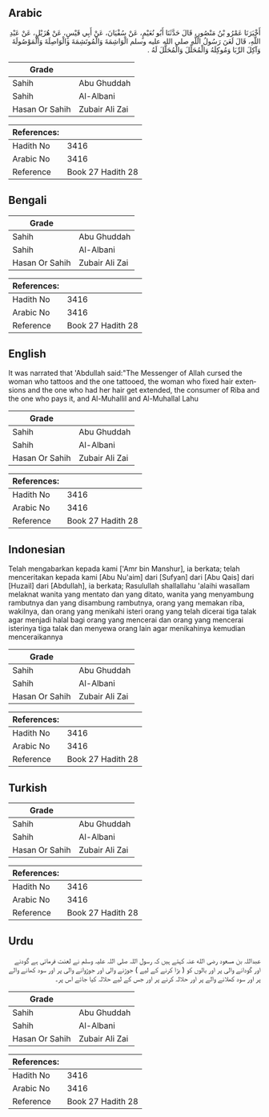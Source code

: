 ## Arabic


<div dir="rtl" lang="ar" style={{fontSize:'larger',backgroundColor:'#f8f9fa',padding:20}}>
أَخْبَرَنَا عَمْرُو بْنُ مَنْصُورٍ، قَالَ حَدَّثَنَا أَبُو نُعَيْمٍ، عَنْ سُفْيَانَ، عَنْ أَبِي قَيْسٍ، عَنْ هُزَيْلٍ، عَنْ عَبْدِ اللَّهِ، قَالَ لَعَنَ رَسُولُ اللَّهِ صلى الله عليه وسلم الْوَاشِمَةَ وَالْمُوتَشِمَةَ وَالْوَاصِلَةَ وَالْمَوْصُولَةَ وَآكِلَ الرِّبَا وَمُوكِلَهُ وَالْمُحَلِّلَ وَالْمُحَلَّلَ لَهُ ‏.‏
</div>
<div style={{backgroundColor:'#f8f9fa',padding:20, marginBottom: 10}}><table> <thead> <tr> <th>Grade</th> <th></th> </tr> </thead> <tbody> <tr><td>Sahih</td><td>Abu Ghuddah</td></tr><tr><td>Sahih</td><td>Al-Albani</td></tr><tr><td>Hasan Or Sahih</td><td>Zubair Ali Zai</td></tr></tbody></table><table> <thead> <tr> <th>References:</th> <th></th> </tr> </thead> <tbody><tr><td>Hadith No</td><td>3416</td></tr><tr><td>Arabic No</td><td>3416</td></tr><tr><td>Reference</td><td>Book 27 Hadith 28</td></tr></tbody></table></div>

## Bengali


<div dir="ltr" lang="bn" style={{fontSize:'larger',backgroundColor:'#f8f9fa',padding:20}}>

</div>
<div style={{backgroundColor:'#f8f9fa',padding:20, marginBottom: 10}}><table> <thead> <tr> <th>Grade</th> <th></th> </tr> </thead> <tbody> <tr><td>Sahih</td><td>Abu Ghuddah</td></tr><tr><td>Sahih</td><td>Al-Albani</td></tr><tr><td>Hasan Or Sahih</td><td>Zubair Ali Zai</td></tr></tbody></table><table> <thead> <tr> <th>References:</th> <th></th> </tr> </thead> <tbody><tr><td>Hadith No</td><td>3416</td></tr><tr><td>Arabic No</td><td>3416</td></tr><tr><td>Reference</td><td>Book 27 Hadith 28</td></tr></tbody></table></div>

## English


<div dir="ltr" lang="en" style={{fontSize:'larger',backgroundColor:'#f8f9fa',padding:20}}>
It was narrated that 'Abdullah said:"The Messenger of Allah cursed the woman who tattoos and the one tattooed, the woman who fixed hair extensions and the one who had her hair get extended, the consumer of Riba and the one who pays it, and Al-Muhallil and Al-Muhallal Lahu
</div>
<div style={{backgroundColor:'#f8f9fa',padding:20, marginBottom: 10}}><table> <thead> <tr> <th>Grade</th> <th></th> </tr> </thead> <tbody> <tr><td>Sahih</td><td>Abu Ghuddah</td></tr><tr><td>Sahih</td><td>Al-Albani</td></tr><tr><td>Hasan Or Sahih</td><td>Zubair Ali Zai</td></tr></tbody></table><table> <thead> <tr> <th>References:</th> <th></th> </tr> </thead> <tbody><tr><td>Hadith No</td><td>3416</td></tr><tr><td>Arabic No</td><td>3416</td></tr><tr><td>Reference</td><td>Book 27 Hadith 28</td></tr></tbody></table></div>

## Indonesian


<div dir="ltr" lang="id" style={{fontSize:'larger',backgroundColor:'#f8f9fa',padding:20}}>
Telah mengabarkan kepada kami ['Amr bin Manshur], ia berkata; telah menceritakan kepada kami [Abu Nu'aim] dari [Sufyan] dari [Abu Qais] dari [Huzail] dari [Abdullah], ia berkata; Rasulullah shallallahu 'alaihi wasallam melaknat wanita yang mentato dan yang ditato, wanita yang menyambung rambutnya dan yang disambung rambutnya, orang yang memakan riba, wakilnya, dan orang yang menikahi isteri orang yang telah dicerai tiga talak agar menjadi halal bagi orang yang mencerai dan orang yang mencerai isterinya tiga talak dan menyewa orang lain agar menikahinya kemudian menceraikannya
</div>
<div style={{backgroundColor:'#f8f9fa',padding:20, marginBottom: 10}}><table> <thead> <tr> <th>Grade</th> <th></th> </tr> </thead> <tbody> <tr><td>Sahih</td><td>Abu Ghuddah</td></tr><tr><td>Sahih</td><td>Al-Albani</td></tr><tr><td>Hasan Or Sahih</td><td>Zubair Ali Zai</td></tr></tbody></table><table> <thead> <tr> <th>References:</th> <th></th> </tr> </thead> <tbody><tr><td>Hadith No</td><td>3416</td></tr><tr><td>Arabic No</td><td>3416</td></tr><tr><td>Reference</td><td>Book 27 Hadith 28</td></tr></tbody></table></div>

## Turkish


<div dir="ltr" lang="tr" style={{fontSize:'larger',backgroundColor:'#f8f9fa',padding:20}}>

</div>
<div style={{backgroundColor:'#f8f9fa',padding:20, marginBottom: 10}}><table> <thead> <tr> <th>Grade</th> <th></th> </tr> </thead> <tbody> <tr><td>Sahih</td><td>Abu Ghuddah</td></tr><tr><td>Sahih</td><td>Al-Albani</td></tr><tr><td>Hasan Or Sahih</td><td>Zubair Ali Zai</td></tr></tbody></table><table> <thead> <tr> <th>References:</th> <th></th> </tr> </thead> <tbody><tr><td>Hadith No</td><td>3416</td></tr><tr><td>Arabic No</td><td>3416</td></tr><tr><td>Reference</td><td>Book 27 Hadith 28</td></tr></tbody></table></div>

## Urdu


<div dir="rtl" lang="ur" style={{fontSize:'larger',backgroundColor:'#f8f9fa',padding:20}}>
عبداللہ بن مسعود رضی الله عنہ کہتے ہیں کہ رسول اللہ صلی اللہ علیہ وسلم نے لعنت فرمائی ہے گودنے اور گودانے والی پر اور بالوں کو ( بڑا کرنے کے لیے ) جوڑنے والی اور جوڑوانے والی پر اور سود کھانے والے پر اور سود کھلانے والے پر اور حلالہ کرنے پر اور جس کے لیے حلالہ کیا جائے اس پر۔
</div>
<div style={{backgroundColor:'#f8f9fa',padding:20, marginBottom: 10}}><table> <thead> <tr> <th>Grade</th> <th></th> </tr> </thead> <tbody> <tr><td>Sahih</td><td>Abu Ghuddah</td></tr><tr><td>Sahih</td><td>Al-Albani</td></tr><tr><td>Hasan Or Sahih</td><td>Zubair Ali Zai</td></tr></tbody></table><table> <thead> <tr> <th>References:</th> <th></th> </tr> </thead> <tbody><tr><td>Hadith No</td><td>3416</td></tr><tr><td>Arabic No</td><td>3416</td></tr><tr><td>Reference</td><td>Book 27 Hadith 28</td></tr></tbody></table></div>
